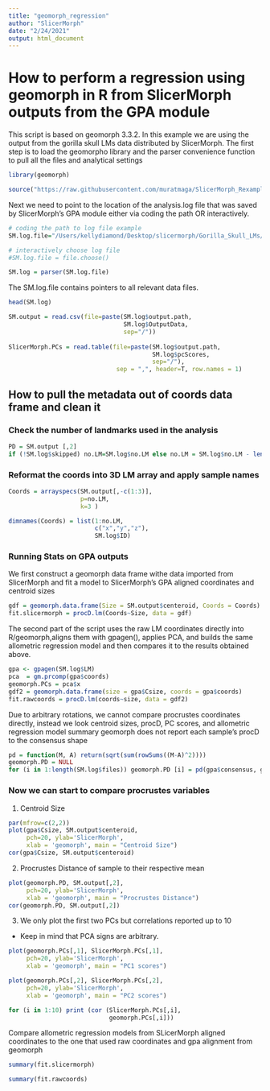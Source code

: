 ```yaml
---
title: "geomorph_regression"
author: "SlicerMorph"
date: "2/24/2021"
output: html_document
---
```

# How to perform a regression using geomorph in R from SlicerMorph outputs from the GPA module

This script is based on geomorph 3.3.2.
In this example we are using the output from the gorilla skull LMs data distributed by SlicerMorph. 
The first step is to load the geomorpho library and the parser convenience function to pull all the files and analytical settings
```r
library(geomorph)

source("https://raw.githubusercontent.com/muratmaga/SlicerMorph_Rexamples/main/log_parser.R")
```

Next we need to point to the location of the analysis.log file that was saved by SlicerMorph's GPA module either via coding the path OR interactively. 
```r
# coding the path to log file example 
SM.log.file="/Users/kellydiamond/Desktop/slicermorph/Gorilla_Skull_LMs/2021-02-24_15_37_44/analysis.log"

# interactively choose log file
#SM.log.file = file.choose()

SM.log = parser(SM.log.file)
```

The SM.log.file contains pointers to all relevant data files.
```r
head(SM.log)

SM.output = read.csv(file=paste(SM.log$output.path, 
                                SM.log$OutputData, 
                                sep="/"))
                                
SlicerMorph.PCs = read.table(file=paste(SM.log$output.path, 
                                        SM.log$pcScores, 
                                        sep="/"), 
                              sep = ",", header=T, row.names = 1)

```

## How to pull the metadata out of coords data frame and clean it
### Check the number of landmarks used in the analysis
```r
PD = SM.output [,2]
if (!SM.log$skipped) no.LM=SM.log$no.LM else no.LM = SM.log$no.LM - length(SM.log$skipped.LM)
```

### Reformat the coords into 3D LM array and apply sample names
```r
Coords = arrayspecs(SM.output[,-c(1:3)], 
                    p=no.LM, 
                    k=3 )

dimnames(Coords) = list(1:no.LM, 
                        c("x","y","z"),
                        SM.log$ID)
```

### Running Stats on GPA outputs
We first construct a geomorph data frame withe data imported from SlicerMorph and fit a model to SlicerMorph's GPA aligned coordinates and centroid sizes
```r
gdf = geomorph.data.frame(Size = SM.output$centeroid, Coords = Coords)
fit.slicermorph = procD.lm(Coords~Size, data = gdf)
```

The second part of the script uses the raw LM coordinates directly into R/geomorph,aligns them with gpagen(), applies PCA, and builds the same allometric regression model and then compares it to the results obtained above. 
```r
gpa <- gpagen(SM.log$LM)
pca  = gm.prcomp(gpa$coords)
geomorph.PCs = pca$x
gdf2 = geomorph.data.frame(size = gpa$Csize, coords = gpa$coords)
fit.rawcoords = procD.lm(coords~size, data = gdf2)
```

Due to arbitrary rotations, we cannot compare procrustes coordinates directly, instead we look centroid sizes, procD, PC scores, and allometric regression model summary geomorph does not report each sample's procD to the consensus shape
```r
pd = function(M, A) return(sqrt(sum(rowSums((M-A)^2))))
geomorph.PD = NULL
for (i in 1:length(SM.log$files)) geomorph.PD [i] = pd(gpa$consensus, gpa$coords[,,i])
```

### Now we can start to compare procrustes variables
1. Centroid Size
```r
par(mfrow=c(2,2))
plot(gpa$Csize, SM.output$centeroid, 
     pch=20, ylab='SlicerMorph', 
     xlab = 'geomorph', main = "Centroid Size")
cor(gpa$Csize, SM.output$centeroid)
```

2. Procrustes Distance of sample to their respective mean
```r
plot(geomorph.PD, SM.output[,2], 
     pch=20, ylab='SlicerMorph', 
     xlab = 'geomorph', main = "Procrustes Distance")
cor(geomorph.PD, SM.output[,2])
```

3. We only plot the first two PCs but correlations reported up to 10
* Keep in mind that PCA signs are arbitrary. 
```r
plot(geomorph.PCs[,1], SlicerMorph.PCs[,1], 
     pch=20, ylab='SlicerMorph', 
     xlab = 'geomorph', main = "PC1 scores")

plot(geomorph.PCs[,2], SlicerMorph.PCs[,2], 
     pch=20, ylab='SlicerMorph', 
     xlab = 'geomorph', main = "PC2 scores")

for (i in 1:10) print (cor (SlicerMorph.PCs[,i], 
                            geomorph.PCs[,i]))
```

Compare allometric regression models from SLicerMorph aligned coordinates to the one that used raw coordinates and gpa alignment from geomorph
```r
summary(fit.slicermorph)

summary(fit.rawcoords)
```


